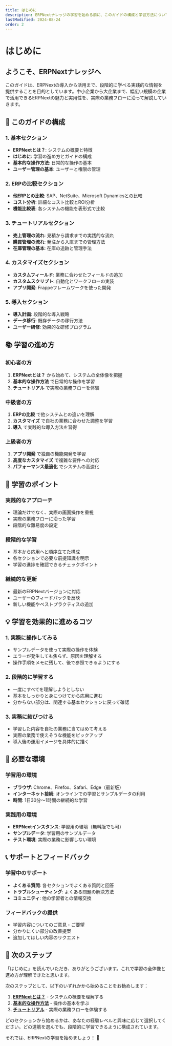 ```yaml
---
title: はじめに
description: ERPNextナレッジの学習を始める前に、このガイドの構成と学習方法について説明します
lastModified: 2024-08-24
order: 2
---
```


# はじめに

## ようこそ、ERPNextナレッジへ

このガイドは、ERPNextの導入から活用まで、段階的に学べる実践的な情報を提供することを目的としています。中小企業から大企業まで、幅広い規模の企業で活用できるERPNextの魅力と実用性を、実際の業務フローに沿って解説していきます。

## 🎯 このガイドの構成

### 1. 基本セクション
- **ERPNextとは？**: システムの概要と特徴
- **はじめに**: 学習の進め方とガイドの構成
- **基本的な操作方法**: 日常的な操作の基本
- **ユーザー管理の基本**: ユーザーと権限の管理

### 2. ERPの比較セクション
- **他ERPとの比較**: SAP、NetSuite、Microsoft Dynamicsとの比較
- **コスト分析**: 詳細なコスト比較とROI分析
- **機能比較表**: 各システムの機能を表形式で比較

### 3. チュートリアルセクション
- **売上管理の流れ**: 見積から請求までの実践的な流れ
- **購買管理の流れ**: 発注から入庫までの管理方法
- **在庫管理の基本**: 在庫の追跡と管理手法

### 4. カスタマイズセクション
- **カスタムフィールド**: 業務に合わせたフィールドの追加
- **カスタムスクリプト**: 自動化とワークフローの実装
- **アプリ開発**: Frappeフレームワークを使った開発

### 5. 導入セクション
- **導入計画**: 段階的な導入戦略
- **データ移行**: 既存データの移行方法
- **ユーザー研修**: 効果的な研修プログラム

## 📚 学習の進め方

### 初心者の方
1. **ERPNextとは？** から始めて、システムの全体像を把握
2. **基本的な操作方法** で日常的な操作を学習
3. **チュートリアル** で実際の業務フローを体験

### 中級者の方
1. **ERPの比較** で他システムとの違いを理解
2. **カスタマイズ** で自社の業務に合わせた調整を学習
3. **導入** で実践的な導入方法を習得

### 上級者の方
1. **アプリ開発** で独自の機能開発を学習
2. **高度なカスタマイズ** で複雑な要件への対応
3. **パフォーマンス最適化** でシステムの高速化

## 🚀 学習のポイント

### 実践的なアプローチ
- 理論だけでなく、実際の画面操作を重視
- 実際の業務フローに沿った学習
- 段階的な難易度の設定

### 段階的な学習
- 基本から応用へと順序立てた構成
- 各セクションで必要な前提知識を明示
- 学習の進捗を確認できるチェックポイント

### 継続的な更新
- 最新のERPNextバージョンに対応
- ユーザーのフィードバックを反映
- 新しい機能やベストプラクティスの追加

## 💡 学習を効果的に進めるコツ

### 1. 実際に操作してみる
- サンプルデータを使って実際の操作を体験
- エラーが発生しても焦らず、原因を理解する
- 操作手順をメモに残して、後で参照できるようにする

### 2. 段階的に学習する
- 一度にすべてを理解しようとしない
- 基本をしっかりと身につけてから応用に進む
- 分からない部分は、関連する基本セクションに戻って確認

### 3. 実務に結びつける
- 学習した内容を自社の業務に当てはめて考える
- 実際の業務で使えそうな機能をピックアップ
- 導入後の運用イメージを具体的に描く

## 🔧 必要な環境

### 学習用の環境
- **ブラウザ**: Chrome、Firefox、Safari、Edge（最新版）
- **インターネット接続**: オンラインでの学習とサンプルデータの利用
- **時間**: 1日30分〜1時間の継続的な学習

### 実践用の環境
- **ERPNextインスタンス**: 学習用の環境（無料版でも可）
- **サンプルデータ**: 学習用のサンプルデータ
- **テスト環境**: 実際の業務に影響しない環境

## 📞 サポートとフィードバック

### 学習中のサポート
- **よくある質問**: 各セクションでよくある質問と回答
- **トラブルシューティング**: よくある問題の解決方法
- **コミュニティ**: 他の学習者との情報交換

### フィードバックの提供
- 学習内容についてのご意見・ご要望
- 分かりにくい部分の改善提案
- 追加してほしい内容のリクエスト

## 🎉 次のステップ

「はじめに」を読んでいただき、ありがとうございます。これで学習の全体像と進め方が理解できたと思います。

次のステップとして、以下のいずれかから始めることをお勧めします：

1. **[ERPNextとは？](/knowledge/erpnext)** - システムの概要を理解する
2. **[基本的な操作方法](/knowledge/basic-operations)** - 操作の基本を学ぶ
3. **[チュートリアル](/knowledge/tutorial/sales-flow)** - 実際の業務フローを体験する

どのセクションから始めるかは、あなたの経験レベルと興味に応じて選択してください。どの道筋を選んでも、段階的に学習できるように構成されています。

それでは、ERPNextの学習を始めましょう！ 🚀
